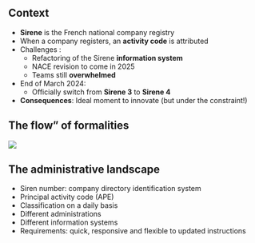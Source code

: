 ## Context

- [**Sirene**]{.orange} is the French national company registry
- When a company registers, an [**activity code**]{.orange} is attributed
- Challenges :
  - Refactoring of the Sirene [**information system**]{.blue2}
  - NACE revision to come in 2025
  - Teams still [**overwhelmed**]{.blue2}
- End of March 2024:
  - Officially switch from [**Sirene 3**]{.orange} to [**Sirene 4**]{.blue}

- [**Consequences**]{.orange}: Ideal moment to innovate (but under the constraint!)

## The flow" of formalities

![](../img/flow-formalities.png){fig-align="center"}

## The administrative landscape

- Siren number: company directory identification system
- Principal activity code (APE)
- Classification on a daily basis
- Different administrations 
- Different information systems
- Requirements: quick, responsive and flexible to updated instructions